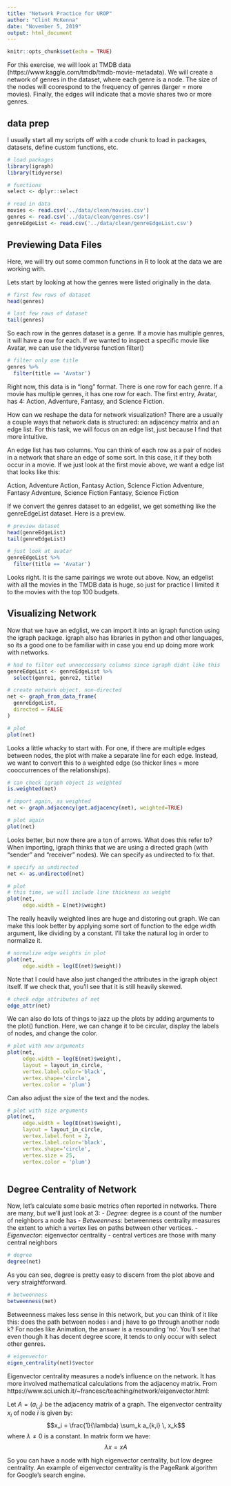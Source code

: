 ```yaml
---
title: "Network Practice for UROP"
author: "Clint McKenna"
date: "November 5, 2019"
output: html_document
---
```


```r
knitr::opts_chunk$set(echo = TRUE)
```

For this exercise, we will look at TMDB data (https://www.kaggle.com/tmdb/tmdb-movie-metadata). We will create a network of genres in the dataset, where each genre is a node. The size of the nodes will coorespond to the frequency of genres (larger = more movies). Finally, the edges will indicate that a movie shares two or more genres.


## data prep
I usually start all my scripts off with a code chunk to load in packages, datasets, define custom functions, etc.
```r

# load packages
library(igraph)
library(tidyverse)

# functions
select <- dplyr::select

# read in data
movies <- read.csv('../data/clean/movies.csv')
genres <- read.csv('../data/clean/genres.csv')
genreEdgeList <- read.csv('../data/clean/genreEdgeList.csv')

```


## Previewing Data Files
Here, we will try out some common functions in R to look at the data we are working with. 

Lets start by looking at how the genres were listed originally in the data.
```r
# first few rows of dataset
head(genres)

# last few rows of dataset
tail(genres)
```

So each row in the genres dataset is a genre. If a movie has multiple genres, it will have a row for each. If we wanted to inspect a specific movie like Avatar, we can use the tidyverse function filter()

```r
# filter only one title
genres %>%
  filter(title == 'Avatar')
```

Right now, this data is in "long" format. There is one row for each genre. If a movie has multiple genres, it has one row for each. The first entry, Avatar, has 4: Action, Adventure, Fantasy, and Science Fiction.

How can we reshape the data for network visualization? There are a usually a couple ways that network data is structured: an adjacency matrix and an edge list. For this task, we will focus on an edge list, just because I find that more intuitive.

An edge list has two columns. You can think of each row as a pair of nodes in a network that share an edge of some sort. In this case, it if they both occur in a movie. If we just look at the first movie above, we want a edge list that looks like this:

Action, Adventure
Action, Fantasy
Action, Science Fiction
Adventure, Fantasy
Adventure, Science Fiction
Fantasy, Science Fiction

If we convert the genres dataset to an edgelist, we get something like the genreEdgeList dataset. Here is a preview.

```r
# preview dataset
head(genreEdgeList)
tail(genreEdgeList)

# just look at avatar
genreEdgeList %>%
  filter(title == 'Avatar')
```

Looks right. It is the same pairings we wrote out above. Now, an edgelist with all the movies in the TMDB data is huge, so just for practice I limited it to the movies with the top 100 budgets.

## Visualizing Network

Now that we have an edglist, we can import it into an igraph function using the igraph package. igraph also has libraries in python and other languages, so its a good one to be familiar with in case you end up doing more work with networks.

```r
# had to filter out unneccessary columns since igraph didnt like this
genreEdgeList <- genreEdgeList %>%
  select(genre1, genre2, title)

# create network object. non-directed
net <- graph_from_data_frame(
  genreEdgeList,
  directed = FALSE
)

# plot
plot(net)

```

Looks a little whacky to start with. For one, if there are multiple edges between nodes, the plot with make a separate line for each edge. Instead, we want to convert this to a weighted edge (so thicker lines = more cooccurrences of the relationships).

```r
# can check igraph object is weighted
is.weighted(net)

# import again, as weighted
net <- graph.adjacency(get.adjacency(net), weighted=TRUE)

# plot again
plot(net)

```

Looks better, but now there are a ton of arrows. What does this refer to? When importing, igraph thinks that we are using a directed graph (with "sender" and "receiver" nodes). We can specify as undirected to fix that.

```r
# specify as undirected
net <- as.undirected(net)

# plot
# this time, we will include line thickness as weight
plot(net,
     edge.width = E(net)$weight)
```

The really heavily weighted lines are huge and distoring out graph. We can make this look better by applying some sort of function to the edge width argument, like dividing by a constant. I'll take the natural log in order to normalize it.

```r
# normalize edge weights in plot
plot(net,
     edge.width = log(E(net)$weight))

```

Note that I could have also just changed the attributes in the igraph object itself. If we check that, you'll see that it is still heavily skewed.
```r
# check edge attributes of net
edge_attr(net)
```

We can also do lots of things to jazz up the plots by adding arguments to the plot() function. Here, we can change it to be circular, display the labels of nodes, and change the color.

```r
# plot with new arguments
plot(net,
     edge.width = log(E(net)$weight),
     layout = layout_in_circle,
     vertex.label.color='black',
     vertex.shape='circle', 
     vertex.color = 'plum')

```

Can also adjust the size of the text and the nodes.

```r
# plot with size arguments
plot(net,
     edge.width = log(E(net)$weight),
     layout = layout_in_circle,
     vertex.label.font = 2,
     vertex.label.color='black',
     vertex.shape='circle', 
     vertex.size = 25,
     vertex.color = 'plum')



```


## Degree Centrality of Network

Now, let's calculate some basic metrics often reported in networks. There are many, but we'll just look at 3:
- *Degree*: degree is a count of the number of neighbors a node has
- *Betweenness*: betweenness centrality measures the extent to which a vertex lies on paths between other vertices.
- *Eigenvector*: eigenvector centrality - central vertices are those with many central neighbors

```r
# degree
degree(net)

```

As you can see, degree is pretty easy to discern from the plot above and very straightforward.

```r
# betweenness
betweenness(net)
```

Betweenness makes less sense in this network, but you can think of it like this: does the path between nodes i and j have to go through another node k? For nodes like Animation, the answer is a resounding 'no'. You'll see that even though it has decent degree score, it tends to only occur with select other genres.

```r
# eigenvector
eigen_centrality(net)$vector

```

Eigenvector centrality measures a  node's influence on the network. It has more involved mathematical calculations from the adjacency matrix. From https://www.sci.unich.it/~francesc/teaching/network/eigenvector.html:

Let $A = (a_{i,j})$ be the adjacency matrix of a graph. The eigenvector centrality $x_{i}$ of node $i$ is given by: $$x_i = \frac{1}{\lambda} \sum_k a_{k,i} \, x_k$$ where $\lambda \neq 0$ is a constant. In matrix form we have: $$\lambda x = x A$$

So you can have a node with high eigenvector centrality, but low degree centrality. An example of eigenvector centrality is the PageRank algorithm for Google's search engine. 



